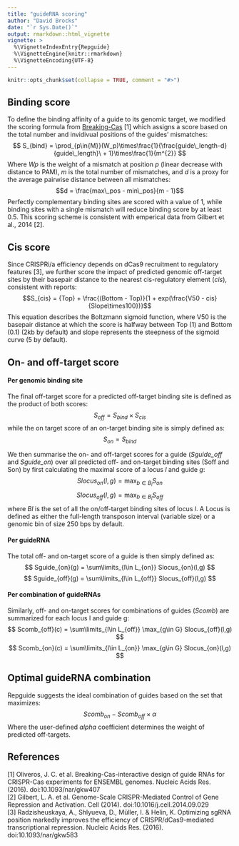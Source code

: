 ```yaml
---
title: "guideRNA scoring"
author: "David Brocks"
date: "`r Sys.Date()`"
output: rmarkdown::html_vignette
vignette: >
  %\VignetteIndexEntry{Repguide}
  %\VignetteEngine{knitr::rmarkdown}
  %\VignetteEncoding{UTF-8}
---
```


```r
knitr::opts_chunk$set(collapse = TRUE, comment = "#>")
```
## Binding score
To define the binding affinity of a guide to its genomic target, we modified the scoring formula from [Breaking-Cas](http://bioinfogp.cnb.csic.es/tools/breakingcas/) [1] which assigns a score based on the total number and invidivual positions of the guides' mismatches:
$$ S_{bind} = \prod_{p\in{M}}(W_p)\times\frac{1}{\frac{guide\_length-d}{guide\_length}\ + 1}\times\frac{1}{m^{2}} $$
Where *Wp* is the weight of a mismatch at position *p* (linear decrease with distance to PAM), *m* is the total number of mismatches, and *d* is a proxy for the average pairwise distance between all mismatches:
$$d = \frac{max\_pos - min\_pos}{m - 1}$$
Perfectly complementary binding sites are scored with a value of 1, while binding sites with a single mismatch will reduce binding score by at least 0.5. This scoring scheme is consistent with emperical data from Gilbert et al., 2014 [2].

## Cis score
Since CRISPRi/a efficiency depends on dCas9 recruitment to regulatory features [3], we further score the impact of predicted genomic off-target sites by their basepair distance to the nearest cis-regulatory element (*cis*), consistent with reports:
$$S_{cis} = {Top} + \frac{(Bottom - Top)}{1 + exp(\frac{V50 - cis}{Slope\times100})}$$
This equation describes the Boltzmann sigmoid function, where V50 is the basepair distance at which the score is halfway between Top (1) and Bottom (0.1) (2kb by default) and slope represents the steepness of the sigmoid curve (5 by default). 

## On- and off-target score

#### Per genomic binding site
The final off-target score for a predicted off-target binding site is defined as the product of both scores:
$$ S_{off} = S_{bind}\times S_{cis} $$
while the on target score of an on-target binding site is simply defined as:
$$ S_{on} = S_{bind} $$

We then summarise the on- and off-target scores for a guide (*Sguide_off* and *Sguide_on*) over all predicted off- and on-target binding sites (Soff and Son) by first calculating the maximal score of a locus _l_ and guide _g_: 
$$ Slocus_{on}(l,g) = \max_{b\in B_{l}} S_{on} $$
$$ Slocus_{off}(l,g) = \max_{b\in B_{l}} S_{off} $$
where *Bl* is the set of all the on/off-target binding sites of locus *l*. A Locus is defined as either the full-length transposon interval (variable size) or a genomic bin of size 250 bps by default.

#### Per guideRNA
 The total off- and on-target score of a guide is then simply defined as:
$$ Sguide_{on}(g) = \sum\limits_{l\in L_{on}} Slocus_{on}(l,g) $$
$$ Sguide_{off}(g) = \sum\limits_{l\in L_{off}} Slocus_{off}(l,g) $$

#### Per combination of guideRNAs
Similarly, off- and on-target scores for combinations of guides (*Scomb*) are summarized for each locus l and guide g:
$$ Scomb_{off}(c) = \sum\limits_{l\in L_{off}} \max_{g\in G} Slocus_{off}(l,g)  $$
$$ Scomb_{on}(c) = \sum\limits_{l\in L_{on}} \max_{g\in G} Slocus_{on}(l,g)  $$

## Optimal guideRNA combination
Repguide suggests the ideal combination of guides based on the set that maximizes:
$$ Scomb_{on} - Scomb_{off}\times \alpha $$
Where the user-defined _alpha_ coefficient determines the weight of predicted off-targets. 

## References
[1] Oliveros, J. C. et al. Breaking-Cas-interactive design of guide RNAs for CRISPR-Cas experiments for ENSEMBL genomes. Nucleic Acids Res. (2016). doi:10.1093/nar/gkw407  
[2] Gilbert, L. A. et al. Genome-Scale CRISPR-Mediated Control of Gene Repression and Activation. Cell (2014). doi:10.1016/j.cell.2014.09.029  
[3] Radzisheuskaya, A., Shlyueva, D., Müller, I. & Helin, K. Optimizing sgRNA position markedly improves the efficiency of CRISPR/dCas9-mediated transcriptional repression. Nucleic Acids Res. (2016). doi:10.1093/nar/gkw583  
